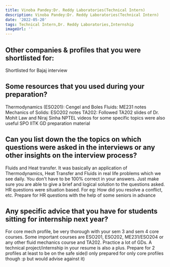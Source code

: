 ```yaml
---
title: Vinoba Pandey:Dr. Reddy Laboratories(Technical Intern)
description: Vinoba Pandey:Dr. Reddy Laboratories(Technical Intern)
date: '2022-05-20'
tags: Technical Intern,Dr. Reddy Laboratories,Internship
imageUrl: ''
---
```


## Other companies & profiles that you were shortlisted for:
Shortlisted for Bajaj interview

## Some resources that you used during your preparation?
Thermodynamics (ESO201): Cengel and Boles
Fluids: ME231 notes
Mechanics of Solids: ESO202 notes
TA202: Followed TA202 slides of Dr. Mohit Law and Niraj Sinha
NPTEL videos for some specific topics were also useful
SPO IITK GD preparation material

## Can you list down the the topics on which questions were asked in the interviews or any other insights on the interview process?
Fluids and Heat transfer. It was basically an application of Thermodynamics, Heat Transfer and Fluids in real life problems which we see daily. You don't have to be 100% correct in your answers. Just make sure you are able to give a brief and logical solution to the questions asked. HR questions were situation based. For eg: How did you resolve a conflict, etc. Prepare for HR questions with the help of some seniors in advance
## Any specific advice that you have for students sitting for internship next year?
For core mech profile, be very thorough with your sem 3 and sem 4 core courses. Some important courses are ESO201, ESO202, ME231/ESO204 or any other fluid mechanics course and TA202. Practice a lot of GDs. A technical project/internship in your resume is also a plus. Prepare for 2 profiles at least to be on the safe side(I only prepared for only core profiles though :p but would advise against it)


